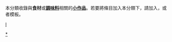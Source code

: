 {{Catnav|頁面分類|社会|生活|飲食|烹饪}}
{{hiddencat}}
{{WPSS-cat}}
本分類收錄與'''食材'''或'''[[調味料|調味料]]'''相關的'''[[Wikipedia:小作品|小作品]]'''。若要將條目加入本分類下，請加入'''{{tl|Ingredients-stub}}'''，或者'''{{tl|食材小作品}}'''模板。

[[category:飲食小作品|I]]
[[Category:烹飪|*]]